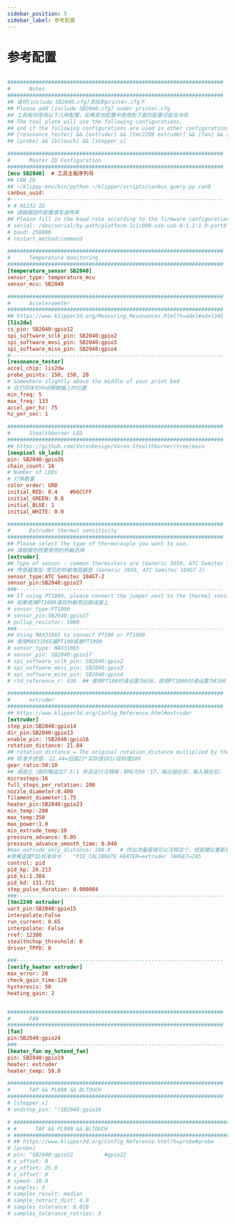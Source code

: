 ```yaml
---
sidebar_position: 5
sidebar_label: 参考配置
---
```


# 参考配置

```cfg

#####################################################################
#      Notes
#####################################################################
## 请将[include SB2040.cfg]添加到printer.cfg下
## Please add [include SB2040.cfg] under printer.cfg
## 工具板将使用以下几种配置，如果其他配置中使用到下面的配置可能会冲突
## The tool plate will use the following configurations, 
## and if the following configurations are used in other configurations, conflicts may occur.
## [resonance_tester] && [extruder] && [tmc2209 extruder] && [fan] && [heater_fan my_hotend_fan]
## [probe] && [bltouch] && [stepper_x]

#####################################################################
#      Master ID Configuration
#####################################################################
[mcu SB2040]  # 工具主板序列号
## CAN ID
## ~/klippy-env/bin/python ~/klipper/scripts/canbus_query.py can0
canbus_uuid: 
#--------------------------------------------------------------------
# # RS232 ID
## 请根据固件配置填写波特率
## Please fill in the baud rate according to the firmware configuration.
# serial: /dev/serial/by-path/platform-1c1c000.usb-usb-0:1.2:1.0-port0
# baud: 250000
# restart_method:command

#####################################################################
#      Temperature monitoring
#####################################################################
[temperature_sensor SB2040]
sensor_type: temperature_mcu
sensor_mcu: SB2040

#####################################################################
#      Accelerometer
#####################################################################
## https://www.klipper3d.org/Measuring_Resonances.html?h=adxl#adxl345
[lis2dw]
cs_pin: SB2040:gpio12
spi_software_sclk_pin: SB2040:gpio2
spi_software_mosi_pin: SB2040:gpio3
spi_software_miso_pin: SB2040:gpio4
#--------------------------------------------------------------------
[resonance_tester]
accel_chip: lis2dw
probe_points: 150, 150, 20
# Somewhere slightly above the middle of your print bed
# 在打印床的中间稍微偏上的位置
min_freq: 5
max_freq: 133
accel_per_hz: 75
hz_per_sec: 1 

#####################################################################
#      Stealthburner LED
#####################################################################
## https://github.com/VoronDesign/Voron-Stealthburner/tree/main
[neopixel sb_leds]
pin: SB2040:gpio26
chain_count: 16
# Number of LEDs
# 灯珠数量
color_order: GRB
initial_RED: 0.4    #66CCFF
initial_GREEN: 0.8
initial_BLUE: 1
initial_WHITE: 0.0

#####################################################################
#      Extruder thermal sensitivity
#####################################################################
## Please select the type of thermocouple you want to use.
## 请根据你想要使用的热敏选择
[extruder]
## Type of sensor - common thermistors are (Generic 3950, ATC Semitec 104GT-2)
## 传感器类型-常见的热敏电阻器是 (Generic 3950, ATC Semitec 104GT-2)
sensor_type:ATC Semitec 104GT-2
sensor_pin:SB2040:gpio27
###------------------------------------------------------------------
## If using PT1000, please connect the jumper next to the thermal sensitivity.
## 如果使用PT1000请将热敏旁边跳线接上
# sensor_type:PT1000
# sensor_pin:SB2040:gpio27
# pullup_resistor: 1000
###------------------------------------------------------------------
## Using MAX31865 to connect PT100 or PT1000
## 使用MAX31865接PT100或者PT1000
# sensor_type: MAX31865
# sensor_pin: SB2040:gpio17
# spi_software_sclk_pin: SB2040:gpio2
# spi_software_mosi_pin: SB2040:gpio3
# spi_software_miso_pin: SB2040:gpio4
# rtd_reference_r: 430  ## 使用PT100时请设置为430，使用PT1000时请设置为4300

#####################################################################
#      extruder
#####################################################################
## https://www.klipper3d.org/Config_Reference.html#extruder
[extruder]
step_pin:SB2040:gpio14
dir_pin:SB2040:gpio13
enable_pin: !SB2040:gpio16
rotation_distance: 21.84
## rotation_distance = The original rotation_distance multiplied by the actual extrusion length divided by the requested extrusion length.
## 校准步进值: 22.44=旧值22*实际值102/目标值100
gear_ratio:50:10
## 减速比（伽利略齿比7.5:1 并且这行注释掉；BMG为50：17，输出轴在前，输入轴在后）
microsteps:16
full_steps_per_rotation: 200   
nozzle_diameter:0.400
filament_diameter:1.75
heater_pin:SB2040:gpio23
min_temp:-200
max_temp:350
max_power:1.0
min_extrude_temp:10
pressure_advance: 0.05
pressure_advance_smooth_time: 0.040
#max_extrude_only_distance: 200.0   # 挤出流量报错可以注释这个，但是建议重新切片
#喷嘴温度PID校准命令：  "PID_CALIBRATE HEATER=extruder TARGET=245
control: pid
pid_kp: 26.213
pid_ki:1.304
pid_kd: 131.721
step_pulse_duration: 0.000004
###------------------------------------------------------------------
[tmc2240 extruder]
uart_pin:SB2040:gpio15
interpolate:False
run_current: 0.65
interpolate: False
rref: 12300
stealthchop_threshold: 0
driver_TPFD: 0

###------------------------------------------------------------------
[verify_heater extruder]
max_error: 20
check_gain_time:120
hysteresis: 50
heating_gain: 2


#####################################################################
#      FAN
#####################################################################
[fan]
pin:SB2040:gpio24
###------------------------------------------------------------------
[heater_fan my_hotend_fan]
pin: SB2040:gpio19
heater: extruder
heater_temp: 50.0

#####################################################################
#      TAP && PL08N && BLTOUCH 
#####################################################################
# [stepper_x]
# endstop_pin: ^!SB2040:gpio18

# #####################################################################
# #      TAP && PL08N && BLTOUCH 
# #####################################################################
# ## https://www.klipper3d.org/Config_Reference.html?h=probe#probe
# [probe]
# pin: ^SB2040:gpio22          #gpio22
# x_offset: 0
# y_offset: 25.0
# z_offset: 0
# speed: 10.0
# samples: 3
# samples_result: median
# sample_retract_dist: 4.0
# samples_tolerance: 0.010
# samples_tolerance_retries: 3

```